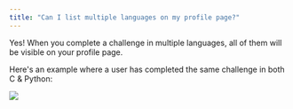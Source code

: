 ```yaml
---
title: "Can I list multiple languages on my profile page?"
---
```


Yes! When you complete a challenge in multiple languages, all of them will be visible on your profile page.

Here's an example where a user has completed the same challenge in both C & Python:

<Frame>
  <img class="w-full" src="/img/profile-page-example.png" />
</Frame>
